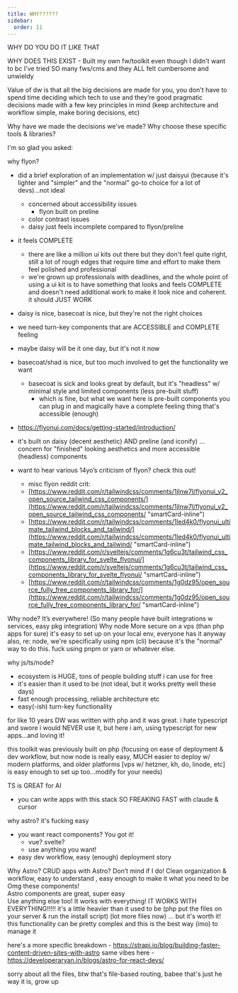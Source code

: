 ```yaml
---
title: WHY??????
sidebar:
  order: 11
---
```


WHY DO YOU DO IT LIKE THAT


WHY DOES THIS EXIST - Built my own fw/toolkit even though I didn't want to bc I've tried SO many fws/cms and they ALL felt cumbersome and unwieldy

Value of dw is that all the big decisions are made for you, you don't have to spend time deciding which tech to use
	and they’re good pragmatic decisions made with a few key principles in mind (keep architecture and workflow simple, make boring decisions, etc)




Why have we made the decisions we've made? Why choose these specific tools & libraries?

I'm so glad you asked:


why flyon?
- did a brief exploration of an implementation w/ just daisyui (because it's lighter and "simpler" and the "normal" go-to choice for a lot of devs)...not ideal
	- concerned about accessibility issues
		- flyon built on preline
	- color contrast issues
	- daisy just feels incomplete compared to flyon/preline
- it feels COMPLETE
  - there are like a million ui kits out there but they don't feel quite right, still a lot of rough edges that require time and effort to make them feel polished and professional
  - we're grown up professionals with deadlines, and the whole point of using a ui kit is to have something that looks and feels COMPLETE and doesn't need additional work to make it look nice and coherent. it should JUST WORK
- daisy is nice, basecoat is nice, but they're not the right choices
- we need turn-key components that are ACCESSIBLE and COMPLETE feeling
- maybe daisy will be it one day, but it's not it now
- basecoat/shad is nice, but too much involved to get the functionality we want
	- basecoat is sick and looks great by default, but it's "headless" w/ minimal style and limited components (less pre-built stuff)
		- which is fine, but what we want here is pre-built components you can plug in and magically have a complete feeling thing that's accessible (enough)
- https://flyonui.com/docs/getting-started/introduction/
- it's built on daisy (decent aesthetic) AND preline (and iconify) ... concern for "finished" looking aesthetics and more accessible (headless) components

- want to hear various 14yo’s criticism of flyon? check this out!
  - misc flyon reddit crit:
  - [https://www.reddit.com/r/tailwindcss/comments/1jlnw7l/flyonui_v2_open_source_tailwind_css_components/](https://www.reddit.com/r/tailwindcss/comments/1jlnw7l/flyonui_v2_open_source_tailwind_css_components/ "smartCard-inline")
  - [https://www.reddit.com/r/tailwindcss/comments/1led4k0/flyonui_ultimate_tailwind_blocks_and_tailwind/](https://www.reddit.com/r/tailwindcss/comments/1led4k0/flyonui_ultimate_tailwind_blocks_and_tailwind/ "smartCard-inline")
  - [https://www.reddit.com/r/sveltejs/comments/1g6cu3t/tailwind_css_components_library_for_svelte_flyonui/](https://www.reddit.com/r/sveltejs/comments/1g6cu3t/tailwind_css_components_library_for_svelte_flyonui/ "smartCard-inline")
  - [https://www.reddit.com/r/tailwindcss/comments/1g0dz95/open_source_fully_free_components_library_for/](https://www.reddit.com/r/tailwindcss/comments/1g0dz95/open_source_fully_free_components_library_for/ "smartCard-inline")






Why node? It’s everywhere! (So many people have built integrations w services, easy pkg integration)
Why node
More secure on a vps (than php apps for sure)
it's easy to set up on your local env, everyone has it anyway
also, re: node, we're specifically using npm (cli) because it's the "normal" way to do this. fuck using pnpm or yarn or whatever else.



why js/ts/node?
- ecosystem is HUGE, tons of people building stuff i can use for free
- it's easier than it used to be (not ideal, but it works pretty well these days)
- fast enough processing, reliable architecture etc
- easy(-ish) turn-key functionality

for like 10 years DW was written with php and it was great. i hate typescript and swore i would NEVER use it, but here i am, using typescript for new apps...and loving it!

this toolkit was previously built on php (focusing on ease of deployment & dev workflow, but now node is really easy, MUCH easier to deploy w/ modern platforms, and older platforms [vps w/ hetzner, kh, do, linode, etc] is easy enough to set up too...modify for your needs)



TS is GREAT for AI
- you can write apps with this stack SO FREAKING FAST with claude & cursor 



why astro?
it's fucking easy
- you want react components? You got it!
  - vue? svelte?
  - use anything you want!
- easy dev workflow, easy (enough) deployment story


Why Astro?
CRUD apps with Astro? Don’t mind if I do!
Clean organization & workflow, easy to understand , easy enough to make it what you need to be  
Omg these components!  
  Astro components are great, super easy  
  Use anything else too! It works with everything! IT WORKS WITH EVERYTHING!!!!!
it's a little heavier than it used to be (php put the files on your server & run the install script) (lot more files now) ... but it's worth it! this functionality can be pretty complex and this is the best way (imo) to manage it

here's a more specific breakdown - https://strapi.io/blog/building-faster-content-driven-sites-with-astro
same vibes here - https://developeraryan.in/blogs/astro-for-react-devs/


sorry about all the files, btw
	that's file-based routing, babee
	that's just he way it is, grow up

